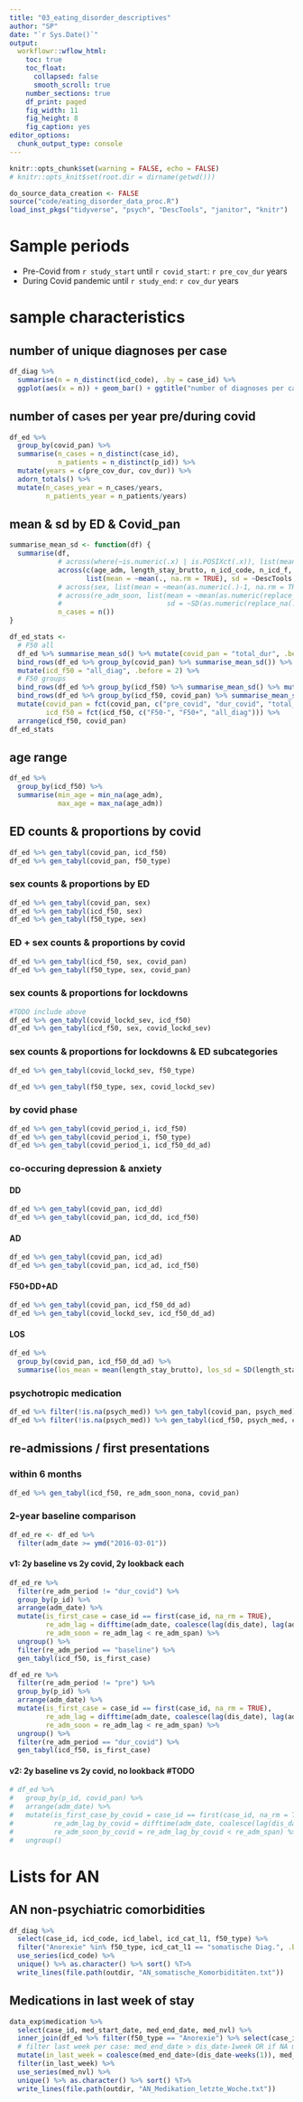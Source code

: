 ```yaml
---
title: "03_eating_disorder_descriptives"
author: "SP"
date: "`r Sys.Date()`"
output: 
  workflowr::wflow_html: 
    toc: true
    toc_float:
      collapsed: false
      smooth_scroll: true
    number_sections: true
    df_print: paged
    fig_width: 11
    fig_height: 8
    fig_caption: yes
editor_options: 
  chunk_output_type: console
---
```


```r
knitr::opts_chunk$set(warning = FALSE, echo = FALSE)
# knitr::opts_knit$set(root.dir = dirname(getwd()))
```

```r
do_source_data_creation <- FALSE
source("code/eating_disorder_data_proc.R")
load_inst_pkgs("tidyverse", "psych", "DescTools", "janitor", "knitr")
```

# Sample periods
- Pre-Covid from `r study_start` until `r covid_start`: `r pre_cov_dur` years
- During Covid pandemic until `r study_end`: `r cov_dur` years


# sample characteristics
## number of unique diagnoses per case
```r
df_diag %>%
  summarise(n = n_distinct(icd_code), .by = case_id) %>%
  ggplot(aes(x = n)) + geom_bar() + ggtitle("number of diagnoses per case")
```

## number of cases per year pre/during covid
```r
df_ed %>% 
  group_by(covid_pan) %>%
  summarise(n_cases = n_distinct(case_id),
            n_patients = n_distinct(p_id)) %>%
  mutate(years = c(pre_cov_dur, cov_dur)) %>%
  adorn_totals() %>%
  mutate(n_cases_year = n_cases/years,
         n_patients_year = n_patients/years)
```

## mean & sd by ED & Covid_pan
```r
summarise_mean_sd <- function(df) {
  summarise(df, 
            # across(where(~is.numeric(.x) | is.POSIXct(.x)), list(mean = ~mean(., na.rm = FALSE), sd = SD)), 
            across(c(age_adm, length_stay_brutto, n_icd_code, n_icd_f, n_icd_other, re_adm_lag),
                   list(mean = ~mean(., na.rm = TRUE), sd = ~DescTools::SD(., na.rm = TRUE))), 
            # across(sex, list(mean = ~mean(as.numeric(.)-1, na.rm = TRUE), sd = ~SD(as.numeric(.)-1))),
            # across(re_adm_soon, list(mean = ~mean(as.numeric(replace_na(., FALSE))),
            #                          sd = ~SD(as.numeric(replace_na(., FALSE))))),
            n_cases = n())
}

df_ed_stats <- 
  # F50 all
  df_ed %>% summarise_mean_sd() %>% mutate(covid_pan = "total_dur", .before = 1) %>% 
  bind_rows(df_ed %>% group_by(covid_pan) %>% summarise_mean_sd()) %>% 
  mutate(icd_f50 = "all_diag", .before = 2) %>% 
  # F50 groups
  bind_rows(df_ed %>% group_by(icd_f50) %>% summarise_mean_sd() %>% mutate(covid_pan = "total_dur", .before = 1)) %>% 
  bind_rows(df_ed %>% group_by(icd_f50, covid_pan) %>% summarise_mean_sd()) %>% 
  mutate(covid_pan = fct(covid_pan, c("pre_covid", "dur_covid", "total_dur")),
         icd_f50 = fct(icd_f50, c("F50-", "F50+", "all_diag"))) %>% 
  arrange(icd_f50, covid_pan)
df_ed_stats
```

## age range
```r
df_ed %>%
  group_by(icd_f50) %>%
  summarise(min_age = min_na(age_adm),
            max_age = max_na(age_adm))
```

## ED counts & proportions by covid {.tabset .tabset-pills}
```r
df_ed %>% gen_tabyl(covid_pan, icd_f50)
df_ed %>% gen_tabyl(covid_pan, f50_type)
```

### sex counts & proportions by ED
```r
df_ed %>% gen_tabyl(covid_pan, sex)
df_ed %>% gen_tabyl(icd_f50, sex)
df_ed %>% gen_tabyl(f50_type, sex)
```

### ED + sex counts & proportions by covid
```r
df_ed %>% gen_tabyl(icd_f50, sex, covid_pan)
df_ed %>% gen_tabyl(f50_type, sex, covid_pan)
```

### sex counts & proportions for lockdowns
```r
#TODO include above
df_ed %>% gen_tabyl(covid_lockd_sev, icd_f50)
df_ed %>% gen_tabyl(icd_f50, sex, covid_lockd_sev)
```

### sex counts & proportions for lockdowns & ED subcategories
```r
df_ed %>% gen_tabyl(covid_lockd_sev, f50_type)

df_ed %>% gen_tabyl(f50_type, sex, covid_lockd_sev)

```

### by covid phase
```r
df_ed %>% gen_tabyl(covid_period_i, icd_f50)
df_ed %>% gen_tabyl(covid_period_i, f50_type)
df_ed %>% gen_tabyl(covid_period_i, icd_f50_dd_ad)
```

### co-occuring depression & anxiety
#### DD
```r
df_ed %>% gen_tabyl(covid_pan, icd_dd)
df_ed %>% gen_tabyl(covid_pan, icd_dd, icd_f50)
```
#### AD
```r
df_ed %>% gen_tabyl(covid_pan, icd_ad)
df_ed %>% gen_tabyl(covid_pan, icd_ad, icd_f50)
```
#### F50+DD+AD
```r
df_ed %>% gen_tabyl(covid_pan, icd_f50_dd_ad)
df_ed %>% gen_tabyl(covid_lockd_sev, icd_f50_dd_ad)
```
#### LOS
```r
df_ed %>%
  group_by(covid_pan, icd_f50_dd_ad) %>%
  summarise(los_mean = mean(length_stay_brutto), los_sd = SD(length_stay_brutto))
```

### psychotropic medication
```r
df_ed %>% filter(!is.na(psych_med)) %>% gen_tabyl(covid_pan, psych_med)
df_ed %>% filter(!is.na(psych_med)) %>% gen_tabyl(icd_f50, psych_med, covid_pan)
```


## re-admissions / first presentations

### within 6 months
```r
df_ed %>% gen_tabyl(icd_f50, re_adm_soon_nona, covid_pan)
```

### 2-year baseline comparison
```r
df_ed_re <- df_ed %>%
  filter(adm_date >= ymd("2016-03-01"))
```

#### v1: 2y baseline vs 2y covid, 2y lookback each
```r
df_ed_re %>%
  filter(re_adm_period != "dur_covid") %>%
  group_by(p_id) %>%
  arrange(adm_date) %>%
  mutate(is_first_case = case_id == first(case_id, na_rm = TRUE),
         re_adm_lag = difftime(adm_date, coalesce(lag(dis_date), lag(adm_date)), units = "days"),
         re_adm_soon = re_adm_lag < re_adm_span) %>%
  ungroup() %>%
  filter(re_adm_period == "baseline") %>%
  gen_tabyl(icd_f50, is_first_case)

df_ed_re %>%
  filter(re_adm_period != "pre") %>%
  group_by(p_id) %>%
  arrange(adm_date) %>%
  mutate(is_first_case = case_id == first(case_id, na_rm = TRUE),
         re_adm_lag = difftime(adm_date, coalesce(lag(dis_date), lag(adm_date)), units = "days"),
         re_adm_soon = re_adm_lag < re_adm_span) %>%
  ungroup() %>%
  filter(re_adm_period == "dur_covid") %>%
  gen_tabyl(icd_f50, is_first_case)
```

#### v2: 2y baseline vs 2y covid, no lookback #TODO
```r
# df_ed %>%
#   group_by(p_id, covid_pan) %>%
#   arrange(adm_date) %>%
#   mutate(is_first_case_by_covid = case_id == first(case_id, na_rm = TRUE),
#          re_adm_lag_by_covid = difftime(adm_date, coalesce(lag(dis_date), lag(adm_date)), units = "days"),
#          re_adm_soon_by_covid = re_adm_lag_by_covid < re_adm_span) %>%
#   ungroup()
```


# Lists for AN
## AN non-psychiatric comorbidities
```r
df_diag %>% 
  select(case_id, icd_code, icd_label, icd_cat_l1, f50_type) %>% 
  filter("Anorexie" %in% f50_type, icd_cat_l1 == "somatische Diag.", .by = case_id) %>% 
  use_series(icd_code) %>%
  unique() %>% as.character() %>% sort() %T>% 
  write_lines(file.path(outdir, "AN_somatische_Komorbiditäten.txt"))
```

## Medications in last week of stay
```r
data_exp$medication %>%
  select(case_id, med_start_date, med_end_date, med_nvl) %>% 
  inner_join(df_ed %>% filter(f50_type == "Anorexie") %>% select(case_id, dis_date)) %>% 
  # filter last week per case: med_end_date > dis_date-1week OR if NA med_start_date > dis_date-1week
  mutate(in_last_week = coalesce(med_end_date>(dis_date-weeks(1)), med_start_date>(dis_date-weeks(1)))) %>%
  filter(in_last_week) %>% 
  use_series(med_nvl) %>% 
  unique() %>% as.character() %>% sort() %T>%
  write_lines(file.path(outdir, "AN_Medikation_letzte_Woche.txt"))
```
